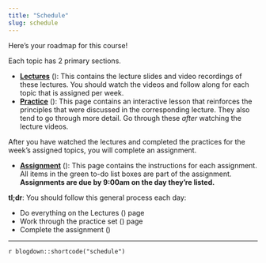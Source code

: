 ```yaml
---
title: "Schedule"
slug: schedule
---
```


Here's your roadmap for this course!

Each topic has 2 primary sections.

- [**Lectures**](/lectures/) (<i class="fas fa-book-reader"></i>): This contains the lecture slides and video recordings of these lectures. You should watch the videos and follow along for each topic that is assigned per week. 
- [**Practice**](/practice/) (<i class="fas fa-laptop-code"></i>): This page contains an interactive lesson that reinforces the principles that were discussed in the corresponding lecture. They also tend to go through more detail. Go through these *after* watching the lecture videos. 

After you have watched the lectures and completed the practices for the week's assigned topics, you will complete an assignment.

- [**Assignment**](/assignment/) (<i class="fas fa-pencil-ruler"></i>): This page contains the instructions for each assignment. All items in the green to-do list boxes are part of the assignment. **Assignments are due by 9:00am on the day they're listed.**

:::note
**tl;dr**: You should follow this general process each day:

- Do everything on the Lectures (<i class="fas fa-book-reader"></i>) page
- Work through the practice set (<i class="fas fa-laptop-code"></i>) page
- Complete the assignment (<i class="fas fa-pencil-ruler"></i>)
:::

---

`r blogdown::shortcode("schedule")`